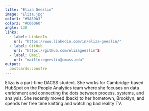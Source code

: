 ```yaml
---
title: "Eliza Geeslin"
image: "Eliza.jpg"
color1: "#5A59A3"
color2: "#C66060"
angle: 130
links:
  - label: LinkedIn
    url: "https://www.linkedin.com/in/eliza-geeslin/"
  - label: GitHub
    url: "https://github.com/elizageeslin"S
  - label: Email
    url: "mailto:egeeslin@umass.edu"
output:
  postcards::onofre
---
```


Eliza is a part-time DACSS student. She works for Cambridge-based HubSpot on the People Analytics team where she focuses on data enrichment and connecting the dots between process, systems, and analysis. She recently moved (back) to her hometown, Brooklyn, and spends her free time knitting and watching bad reality TV.
